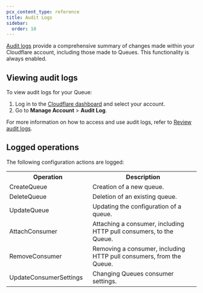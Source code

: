```yaml
---
pcx_content_type: reference
title: Audit Logs
sidebar:
  order: 10
---
```


[Audit logs](/fundamentals/setup/account/account-security/review-audit-logs/) provide a comprehensive summary of changes made within your Cloudflare account, including those made to Queues. This functionality is always enabled.

## Viewing audit logs

To view audit logs for your Queue:

1. Log in to the [Cloudflare dashboard](https://dash.cloudflare.com/?account=audit-log) and select your account.
2. Go to **Manage Account** > **Audit Log**.

For more information on how to access and use audit logs, refer to [Review audit logs](/fundamentals/setup/account/account-security/review-audit-logs/).

## Logged operations

The following configuration actions are logged:

<table>
  <tbody>
    <th colspan="5" rowspan="1" style="width:220px">
      Operation
    </th>
    <th colspan="5" rowspan="1">
      Description
    </th>
    <tr>
      <td colspan="5" rowspan="1">
        CreateQueue
      </td>
      <td colspan="5" rowspan="1">
        Creation of a new queue.
      </td>
    </tr>
    <tr>
      <td colspan="5" rowspan="1">
        DeleteQueue
      </td>
      <td colspan="5" rowspan="1">
        Deletion of an existing queue.
      </td>
    </tr>
    <tr>
      <td colspan="5" rowspan="1">
        UpdateQueue
      </td>
      <td colspan="5" rowspan="1">
        Updating the configuration of a queue.
      </td>
    </tr>
    <tr>
      <td colspan="5" rowspan="1">
        AttachConsumer
      </td>
      <td colspan="5" rowspan="1">
        Attaching a consumer, including HTTP pull consumers, to the Queue.
      </td>
    </tr>
     <tr>
      <td colspan="5" rowspan="1">
        RemoveConsumer
      </td>
      <td colspan="5" rowspan="1">
        Removing a consumer, including HTTP pull consumers, from the Queue.
      </td>
    </tr>
		</tr>
     <tr>
      <td colspan="5" rowspan="1">
        UpdateConsumerSettings
      </td>
      <td colspan="5" rowspan="1">
        Changing Queues consumer settings.
      </td>
    </tr>

  </tbody>
</table>

